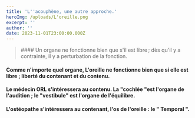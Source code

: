 ```yaml
---
title: 'L''acouphène, une autre approche.'
heroImg: /uploads/L'oreille.png
excerpt: ''
author: ''
date: 2023-11-01T23:00:00.000Z
---
```


<BlockQuote authorName="">
  #### Un organe ne fonctionne bien que s'il est libre ; dès qu'il y a contrainte, il y a        perturbation de la fonction.
</BlockQuote>

<Space height={50} />

#### Comme n'importe quel organe, L'oreille ne fonctionne bien que si elle est libre ; liberté du contenant et du contenu.

<Space height={20} />

<Space height={30} />

#### &#x20;Le médecin ORL s'intéressera au contenu. La "cochlée "est l'organe de l'audition ; le "vestibule" est l'organe de l'équilibre.

<Space height={45} />

#### L'ostéopathe s'intéressera au contenant, l'os de l'oreille : le " Temporal ".
